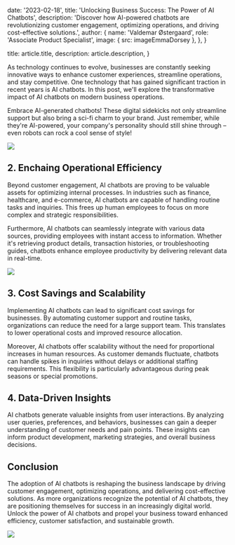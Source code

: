 
  date: '2023-02-18',
  title: 'Unlocking Business Success: The Power of AI Chatbots',
  description:
    'Discover how AI-powered chatbots are revolutionizing customer engagement, optimizing operations, and driving cost-effective solutions.',
  author: {
    name: 'Valdemar Østergaard',
    role: 'Associate Product Specialist',
    image: { src: imageEmmaDorsey },
  },
}

  title: article.title,
  description: article.description,
}

As technology continues to evolve, businesses are constantly seeking innovative ways to enhance customer experiences, streamline operations, and stay competitive. One technology that has gained significant traction in recent years is AI chatbots. In this post, we'll explore the transformative impact of AI chatbots on modern business operations.

<TopTip>
  Embrace AI-generated chatbots! These digital sidekicks not only streamline support but also bring a sci-fi charm to your brand. Just remember, while they're AI-powered, your company's personality should still shine through – even robots can rock a cool sense of style!
</TopTip>

![](./punch-clock.jpg)

## 2. Enchaing Operational Efficiency

Beyond customer engagement, AI chatbots are proving to be valuable assets for optimizing internal processes. In industries such as finance, healthcare, and e-commerce, AI chatbots are capable of handling routine tasks and inquiries. This frees up human employees to focus on more complex and strategic responsibilities.

Furthermore, AI chatbots can seamlessly integrate with various data sources, providing employees with instant access to information. Whether it's retrieving product details, transaction histories, or troubleshooting guides, chatbots enhance employee productivity by delivering relevant data in real-time.


![](./graduation.jpg)

## 3. Cost Savings and Scalability

Implementing AI chatbots can lead to significant cost savings for businesses. By automating customer support and routine tasks, organizations can reduce the need for a large support team. This translates to lower operational costs and improved resource allocation.

Moreover, AI chatbots offer scalability without the need for proportional increases in human resources. As customer demands fluctuate, chatbots can handle spikes in inquiries without delays or additional staffing requirements. This flexibility is particularly advantageous during peak seasons or special promotions.


## 4. Data-Driven Insights

AI chatbots generate valuable insights from user interactions. By analyzing user queries, preferences, and behaviors, businesses can gain a deeper understanding of customer needs and pain points. These insights can inform product development, marketing strategies, and overall business decisions.

## Conclusion


The adoption of AI chatbots is reshaping the business landscape by driving customer engagement, optimizing operations, and delivering cost-effective solutions. As more organizations recognize the potential of AI chatbots, they are positioning themselves for success in an increasingly digital world. Unlock the power of AI chatbots and propel your business toward enhanced efficiency, customer satisfaction, and sustainable growth.

![](./jars.jpg)
